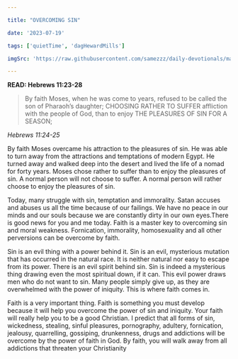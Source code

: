 ```yaml
---

title: "OVERCOMING SIN"

date: '2023-07-19'

tags: ['quietTime', 'dagHewardMills']

imgSrc: 'https://raw.githubusercontent.com/samezzz/daily-devotionals/main/images/evangelist-dag.jpg'

---
```


**READ: Hebrews 11:23-28**

>By faith Moses, when he was come to years, refused to be called the son of Pharaoh’s daughter; CHOOSING RATHER TO SUFFER affliction with the people of God, than to enjoy THE PLEASURES OF SIN FOR A SEASON; 

*Hebrews 11:24-25*

By faith Moses overcame his attraction to the pleasures of sin. He was able to turn away from the attractions and temptations of modern Egypt. He turned away and walked deep into the desert and lived the life of a nomad for forty years. Moses chose rather to suffer than to enjoy the pleasures of sin. A normal person will not choose to suffer. A normal person will rather choose to enjoy the pleasures of sin. 

Today, many struggle with sin, temptation and immorality. Satan accuses and abuses us all the time because of our failings. We have no peace in our minds and our souls because we are constantly dirty in our own eyes.There is good news for you and me today. Faith is a master key to overcoming sin and moral weakness. Fornication, immorality, homosexuality and all other perversions can be overcome by faith.

Sin is an evil thing with a power behind it. Sin is an evil, mysterious mutation that has occurred in the natural race. It is neither natural nor easy to escape from its power. There is an evil spirit behind sin. Sin is indeed a mysterious thing drawing even the most spiritual down, if it can. This evil power draws men who do not want to sin. Many people simply give up, as they are overwhelmed with the power of iniquity. This is where faith comes in. 

Faith is a very important thing. Faith is something you must develop because it will help you overcome the power of sin and iniquity. Your faith will really help you to be a good Christian. I predict that all forms of sin, wickedness, stealing, sinful pleasures, pornography, adultery, fornication, jealousy, quarrelling, gossiping, drunkenness, drugs and addictions will be overcome by the power of faith in God. By faith, you will walk away from all addictions that threaten your Christianity
